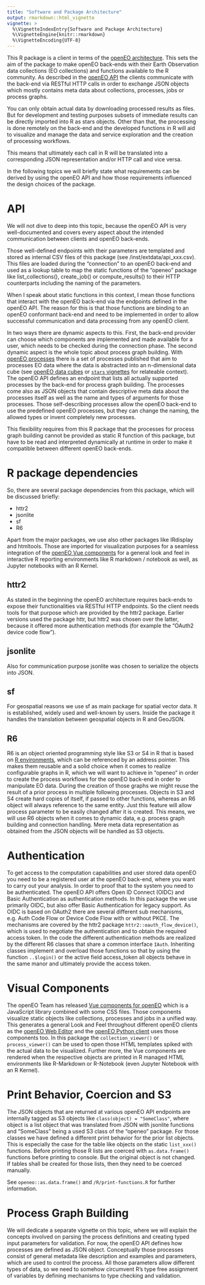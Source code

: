 ```yaml
---
title: "Software and Package Architecture"
output: rmarkdown::html_vignette
vignette: >
  %\VignetteIndexEntry{Software and Package Architecture}
  %\VignetteEngine{knitr::rmarkdown}
  %\VignetteEncoding{UTF-8}
---
```


This R package is a client in terms of the [openEO architecture](https://openeo.org/documentation/1.0/developers/arch.html). This sets the aim of the package to make openEO back-ends with their Earth Observation data collections (EO collections) and functions available to the R community. As described in the [openEO API](https://api.openeo.org) the clients communicate with the back-end via RESTful HTTP calls in order to exchange JSON objects which mostly contains meta data about collections, processes, jobs or process graphs.

You can only obtain actual data by downloading processed results as files. But for development and testing purposes subsets of immediate results can be directly imported into R as stars objects. Other than that, the processing is done remotely on the back-end and the developed functions in R will aid to visualize and manage the data and service exploration and the creation of processing workflows.

This means that ultimately each call in R will be translated into a corresponding JSON representation and/or HTTP call and vice versa.

In the following topics we will briefly state what requirements can be derived by using the openEO API and how those requirements influenced the design choices of the package.


# API

We will not dive to deep into this topic, because the openEO API is very well-documented and covers every aspect about the intended communication between clients and openEO back-ends.

Those well-defined endpoints with their parameters are templated and stored as internal CSV files of this package (see /inst/extdata/api_xxx.csv).  This files are loaded during the “connection” to an openEO back-end and used as a lookup table to map the static functions of the “openeo” package like list_collections(), create_job() or compute_results() to their HTTP counterparts including the naming of the parameters.

When I speak about static functions in this context, I mean those functions that interact with the openEO back-end via the endpoints defined in the openEO API. The reason for this is that those functions are binding to an openEO conformant back-end and need to be implemented in order to allow successful communication and data processing from any openEO client.

In two ways there are dynamic aspects to this. First, the back-end provider can choose which components are implemented and made available for a user, which needs to be checked during the connection phase. The second dynamic aspect is the whole topic about process graph building. With [openEO processes](https://processes.openeo.org/) there is a set of processes published that aim to processes EO data where the data is abstracted into an n-dimensional data cube (see [openEO data cubes](https://openeo.org/documentation/1.0/datacubes.html) or [`stars` vignettes](https://r-spatial.github.io/stars/) for relateable context). The openEO API defines an endpoint that lists all actually supported processes by the back-end for process graph building. The processes come also as JSON objects that contain descriptive meta data about the processes itself as well as the name and types of arguments for those processes. Those self-describing processes allow the openEO back-end to use the predefined openEO processes, but they can change the naming, the allowed types or invent completely new processes.

This flexibility requires from this R package that the processes for process graph building cannot be provided as static R function of this package, but have to be read and interpreted dynamically at runtime in order to make it compatible between different openEO back-ends.


# R package dependencies

So, there are several package dependencies from this package, which will be discussed briefly:

* httr2
* jsonlite
* sf
* R6

Apart from the major packages, we use also other packages like IRdisplay and htmltools. Those are imported for visualization purposes for a seamless integration of the [openEO Vue components](https://www.npmjs.com/package/@openeo/vue-components) for a general look and feel in interactive R reporting environments like R markdown / notebook as well, as Jupyter notebooks with an R Kernel. 

## httr2

As stated in the beginning the openEO architecture requires back-ends to expose their functionalities via RESTful HTTP endpoints. So the client needs tools for that purpose which are provided by the httr2 package. Earlier versions used the package httr, but httr2 was chosen over the latter, because it offered more authentication methods (for example the “OAuth2 device code flow”).

## jsonlite

Also for communication purpose jsonlite was chosen to serialize the objects into JSON.

## sf

For geospatial reasons we use sf as main package for spatial vector data. It is established, widely used and well-known by users. Inside the package it handles the translation between geospatial objects in R and GeoJSON.

## R6

R6 is an object oriented programming style like S3 or S4 in R that is based on [R environments](http://adv-r.had.co.nz/Environments.html), which can be referenced by an address pointer. This makes them reusable and a solid choice when it comes to realize configurable graphs in R, which we will want to achieve in "openeo" in order to create the process workflows for the openEO back-end in order to manipulate EO data. During the creation of those graphs we might reuse the result of a prior process in multiple following processes. Objects in S3 and S4 create hard copies of itself, if passed to other functions, whereas an R6 object will always reference to the same entity. Just this feature will allow process parameter to be easily changed after it is created. This means, we will use R6 objects when it comes to dynamic data, e.g. process graph building and connection handling. Mere meta data representation as obtained from the JSON objects will be handled as S3 objects.

# Authentication

To get access to the computation capabilities and user stored data openEO you need to be a registered user at the openEO back-end, where you want to carry out your analysis. In order to proof that to the system you need to be authenticated. The openEO API offers Open ID Connect (OIDC) and Basic Authentication as authentication methods. In this package the we use primarily OIDC, but also offer Basic Authentication for legacy support. As OIDC is based on OAuth2 there are several different sub mechanisms, e.g. Auth Code Flow or Device Code Flow with or without PKCE. The mechanisms are covered by the httr2 package `httr2::oauth_flow_device()`, which is used to negotiate the authentication and to obtain the required access token. In the code the different authentication methods are realized by the different R6 classes that share a common interface `IAuth`. Inheriting classes implement and overload those functions so that by using the function `..$login()` or the active field access_token all objects behave in the same manor and ultimately provide the access token.

# Visual Components

The openEO Team has released [Vue components for openEO](https://www.npmjs.com/package/@openeo/vue-components/v/2.0.0) which is a JavaScript library combined with some CSS files. Those components visualize static objects like collections, processes and jobs in a unified way. This generates a general Look and Feel throughout different openEO clients as the [openEO Web Editor](https://editor.openeo.org/) and the [openEO Python client](https://pypi.org/project/openeo/) uses those components too. In this package the `collection_viewer()` or `process_viewer()` can be used to open those HTML templates spiked with the actual data to be visualized. Further more, the Vue components are rendered when the respective objects are printed in R managed HTML environments like R-Markdown or R-Notebook (even Jupyter Notebook with an R Kernel).

# Print Behavior, Coercion and S3

The JSON objects that are returned at various openEO API endpoints are internally tagged as S3 objects like `class(object) = "SomeClass"`, where object is a list object that was translated from JSON with jsonlite functions and "SomeClass" being a used S3 class of the "openeo" package. For those classes we have defined a different print behavior for the prior list objects. This is especially the case for the table like objects on the static `list_xxx()` functions. Before printing those R lists are coerced with `as.data.frame()` functions before printing to console. But the original object is not changed. If tables shall be created for those lists, then they need to be coerced manually.

See `openeo::as.data.frame()` and `/R/print-functions.R` for further information.

# Process Graph Building

We will dedicate a separate vignette on this topic, where we will explain the concepts involved on parsing the process definitions and creating typed input parameters for validation. For now, the openEO API defines how processes are defined as JSON object. Conceptually those processes consist of general metadata like description and examples and parameters, which are used to control the process. All those parameters allow different types of data, so we need to somehow circumvent R's type free assignment of variables by defining mechanisms to type checking and validation.